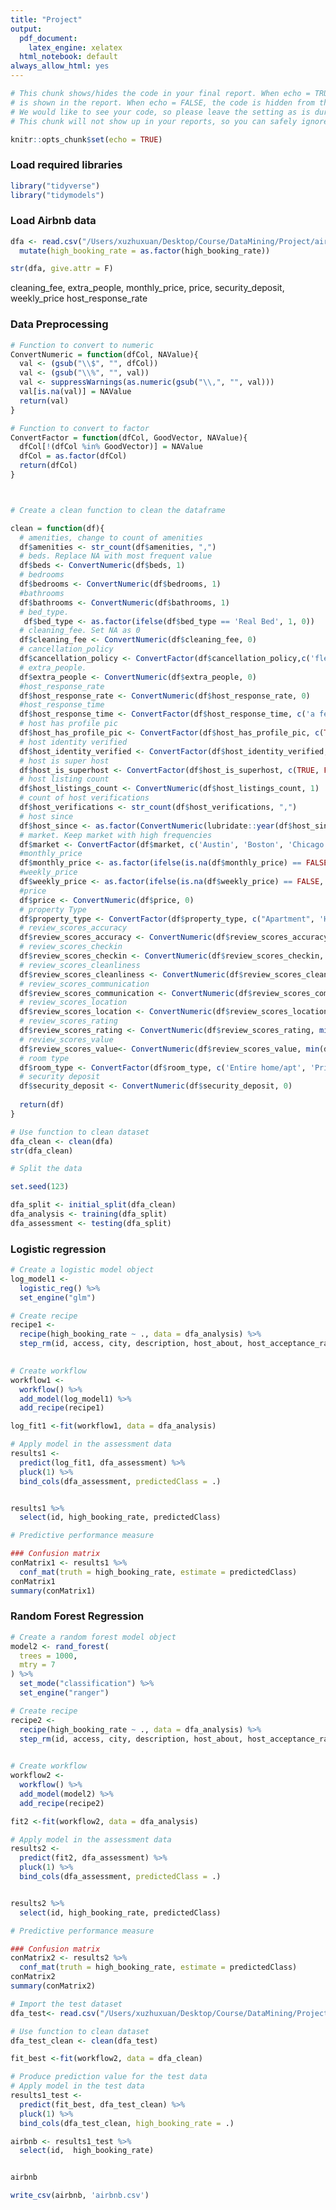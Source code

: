 ```yaml
---
title: "Project"
output:
  pdf_document:
    latex_engine: xelatex
  html_notebook: default
always_allow_html: yes
---
```


```r

# This chunk shows/hides the code in your final report. When echo = TRUE, the code
# is shown in the report. When echo = FALSE, the code is hidden from the final report.
# We would like to see your code, so please leave the setting as is during the course.
# This chunk will not show up in your reports, so you can safely ignore its existence.

knitr::opts_chunk$set(echo = TRUE)

```


### Load required libraries

```r

library("tidyverse")
library("tidymodels")

```

### Load Airbnb data

```r

dfa <- read.csv("/Users/xuzhuxuan/Desktop/Course/DataMining/Project/airbnb-train.csv") %>% 
  mutate(high_booking_rate = as.factor(high_booking_rate))

str(dfa, give.attr = F)

```

cleaning_fee, extra_people, monthly_price, price, security_deposit, weekly_price
host_response_rate

### Data Preprocessing

```r
# Function to convert to numeric
ConvertNumeric = function(dfCol, NAValue){
  val <- (gsub("\\$", "", dfCol))
  val <- (gsub("\\%", "", val))
  val <- suppressWarnings(as.numeric(gsub("\\,", "", val)))
  val[is.na(val)] = NAValue
  return(val)
}

# Function to convert to factor
ConvertFactor = function(dfCol, GoodVector, NAValue){
  dfCol[!(dfCol %in% GoodVector)] = NAValue
  dfCol = as.factor(dfCol)
  return(dfCol)
}



# Create a clean function to clean the dataframe

clean = function(df){
  # amenities, change to count of amenities
  df$amenities <- str_count(df$amenities, ",")
  # beds. Replace NA with most frequent value
  df$beds <- ConvertNumeric(df$beds, 1)
  # bedrooms
  df$bedrooms <- ConvertNumeric(df$bedrooms, 1)
  #bathrooms
  df$bathrooms <- ConvertNumeric(df$bathrooms, 1)
  # bed_type. 
   df$bed_type <- as.factor(ifelse(df$bed_type == 'Real Bed', 1, 0))
  # cleaning_fee. Set NA as 0
  df$cleaning_fee <- ConvertNumeric(df$cleaning_fee, 0)
  # cancellation_policy
  df$cancellation_policy <- ConvertFactor(df$cancellation_policy,c('flexible', 'moderate','strict_14_with_grace_period', 'super_strict_30', 'super_strict_60', 'strict'),'other')
  # extra_people. 
  df$extra_people <- ConvertNumeric(df$extra_people, 0)
  #host_response_rate 
  df$host_response_rate <- ConvertNumeric(df$host_response_rate, 0)
  #host_response_time
  df$host_response_time <- ConvertFactor(df$host_response_time, c('a few days or more', 'within a day','within a few hours', 'within an hour'), 'other')
  # host has profile pic 
  df$host_has_profile_pic <- ConvertFactor(df$host_has_profile_pic, c(TRUE, FALSE), FALSE)
  # host identity verified
  df$host_identity_verified <- ConvertFactor(df$host_identity_verified, c(TRUE, FALSE), FALSE)
  # host is super host
  df$host_is_superhost <- ConvertFactor(df$host_is_superhost, c(TRUE, FALSE), FALSE)
  # host listing count
  df$host_listings_count <- ConvertNumeric(df$host_listings_count, 1)
  # count of host verifications
  df$host_verifications <- str_count(df$host_verifications, ",")
  # host since
  df$host_since <- as.factor(ConvertNumeric(lubridate::year(df$host_since), 2019))
  # market. Keep market with high frequencies
  df$market <- ConvertFactor(df$market, c('Austin', 'Boston', 'Chicago', 'D.C.', 'Denver', 'East Bay, CA', 'Kauai', 'Las Vegas', 'Los Angeles', 'Maui', 'Miami', 'Minneapolis', 'Nashville', 'New Orleans', 'New York', 'North Carolina Mountians', 'Oahu', 'Portland', 'Providence', 'San Diego', 'San Francisco', 'Seattle', 'South Bay, CA', 'The Big Island'), 'Other')
  #monthly_price
  df$monthly_price <- as.factor(ifelse(is.na(df$monthly_price) == FALSE, 1, 0))
  #weekly_price
  df$weekly_price <- as.factor(ifelse(is.na(df$weekly_price) == FALSE, 1, 0))
  #price
  df$price <- ConvertNumeric(df$price, 0)
  # property Type
  df$property_type <- ConvertFactor(df$property_type, c("Apartment", 'House', 'Condominium', 'Townhouse', 'Guest suite', 'Guesthouse', 'Loft'), 'Other')
  # review_scores_accuracy
  df$review_scores_accuracy <- ConvertNumeric(df$review_scores_accuracy, min(df$review_scores_accuracy[is.na(df$review_scores_accuracy) == FALSE]))
  # review_scores_checkin
  df$review_scores_checkin <- ConvertNumeric(df$review_scores_checkin, min(df$review_scores_checkin[is.na(df$review_scores_checkin) == FALSE]))
  # review_scores_cleanliness
  df$review_scores_cleanliness <- ConvertNumeric(df$review_scores_cleanliness, min(df$review_scores_cleanliness[is.na(df$review_scores_cleanliness) == FALSE]))
  # review_scores_communication
  df$review_scores_communication <- ConvertNumeric(df$review_scores_communication, min(df$review_scores_communication[is.na(df$review_scores_communication) == FALSE]))
  # review_scores_location
  df$review_scores_location <- ConvertNumeric(df$review_scores_location, min(df$review_scores_location[is.na(df$review_scores_location) == FALSE]))
  # review_scores_rating
  df$review_scores_rating <- ConvertNumeric(df$review_scores_rating, min(df$review_scores_rating[is.na(df$review_scores_rating) == FALSE]))
  # review_scores_value
  df$review_scores_value<- ConvertNumeric(df$review_scores_value, min(df$review_scores_value[is.na(df$review_scores_value) == FALSE]))
  # room type
  df$room_type <- ConvertFactor(df$room_type, c('Entire home/apt', 'Private room', 'Shared room', 'Hotel room'), 'Other')
  # security deposit
  df$security_deposit <- ConvertNumeric(df$security_deposit, 0)
  
  return(df)
}


```


```r
# Use function to clean dataset
dfa_clean <- clean(dfa)
str(dfa_clean)
```





```r
# Split the data

set.seed(123)

dfa_split <- initial_split(dfa_clean)
dfa_analysis <- training(dfa_split)
dfa_assessment <- testing(dfa_split)

```

### Logistic regression
```r

# Create a logistic model object
log_model1 <- 
  logistic_reg() %>% 
  set_engine("glm")

# Create recipe
recipe1 <- 
  recipe(high_booking_rate ~ ., data = dfa_analysis) %>% 
  step_rm(id, access, city, description, host_about, host_acceptance_rate, host_location, host_neighbourhood, house_rules, interaction, is_business_travel_ready, latitude, longitude, neighborhood_overview, neighbourhood, notes, space, state, transit, zipcode, square_feet, X.randomControl.)
 

# Create workflow
workflow1 <- 
  workflow() %>% 
  add_model(log_model1) %>% 
  add_recipe(recipe1)


```

```r

log_fit1 <-fit(workflow1, data = dfa_analysis)

```

```r

# Apply model in the assessment data
results1 <- 
  predict(log_fit1, dfa_assessment) %>% 
  pluck(1) %>% 
  bind_cols(dfa_assessment, predictedClass = .) 


results1 %>% 
  select(id, high_booking_rate, predictedClass)


```


```r

# Predictive performance measure

### Confusion matrix
conMatrix1 <- results1 %>% 
  conf_mat(truth = high_booking_rate, estimate = predictedClass)
conMatrix1
summary(conMatrix1)


```


### Random Forest Regression
```r


# Create a random forest model object
model2 <- rand_forest(
  trees = 1000,
  mtry = 7
) %>%
  set_mode("classification") %>%
  set_engine("ranger")  

# Create recipe
recipe2 <- 
  recipe(high_booking_rate ~ ., data = dfa_analysis) %>% 
  step_rm(id, access, city, description, host_about, host_acceptance_rate, host_location, host_neighbourhood, house_rules, interaction, is_business_travel_ready, latitude, longitude, neighborhood_overview, neighbourhood, notes, space, state, transit, zipcode, square_feet, X.randomControl.)
 

# Create workflow
workflow2 <- 
  workflow() %>% 
  add_model(model2) %>% 
  add_recipe(recipe2)

```

```r
fit2 <-fit(workflow2, data = dfa_analysis)

```


```r
# Apply model in the assessment data
results2 <- 
  predict(fit2, dfa_assessment) %>% 
  pluck(1) %>% 
  bind_cols(dfa_assessment, predictedClass = .) 


results2 %>% 
  select(id, high_booking_rate, predictedClass)

```


```r
# Predictive performance measure

### Confusion matrix
conMatrix2 <- results2 %>% 
  conf_mat(truth = high_booking_rate, estimate = predictedClass)
conMatrix2
summary(conMatrix2)

```



```r

# Import the test dataset
dfa_test<- read.csv("/Users/xuzhuxuan/Desktop/Course/DataMining/Project/airbnb-test.csv") 

```

```r
# Use function to clean dataset
dfa_test_clean <- clean(dfa_test)

```

```r
fit_best <-fit(workflow2, data = dfa_clean)
```

```r

# Produce prediction value for the test data
# Apply model in the test data
results1_test <- 
  predict(fit_best, dfa_test_clean) %>% 
  pluck(1) %>% 
  bind_cols(dfa_test_clean, high_booking_rate = .) 

airbnb <- results1_test %>% 
  select(id,  high_booking_rate)


airbnb


```


```r

write_csv(airbnb, 'airbnb.csv')

```




